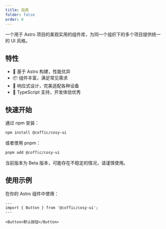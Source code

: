 ```yaml
---
title: 指南
folder: false
order: 0
---
```



一个用于 Astro 项目的美观实用的组件库，为同一个组织下的多个项目提供统一的 UI 风格。

## 特性

- 🚀 基于 Astro 构建，性能优异
- 📦 组件丰富，满足常见需求
- 📱 响应式设计，完美适配各种设备
- 🔧 TypeScript 支持，开发体验优秀

## 快速开始

通过 npm 安装：

```bash
npm install @coffic/cosy-ui
```

或者使用 pnpm：

```bash
pnpm add @coffic/cosy-ui
```

<Alert type="warning">
  当前版本为 Beta 版本，可能存在不稳定的情况，请谨慎使用。
</Alert>

## 使用示例

在你的 Astro 组件中使用：

```astro
---
import { Button } from '@coffic/cosy-ui';
---

<Button>默认按钮</Button>
```
